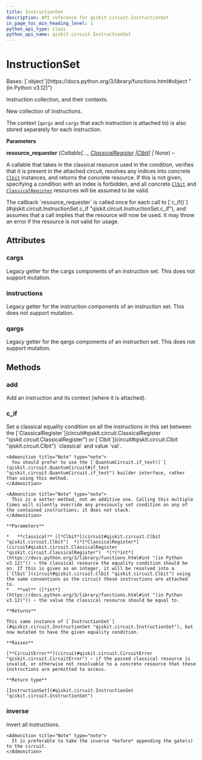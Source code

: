```yaml
---
title: InstructionSet
description: API reference for qiskit.circuit.InstructionSet
in_page_toc_min_heading_level: 1
python_api_type: class
python_api_name: qiskit.circuit.InstructionSet
---
```


# InstructionSet

<Class id="qiskit.circuit.InstructionSet" isDedicatedPage={true} github="https://github.com/Qiskit/qiskit/tree/main/qiskit/circuit/instructionset.py#L28-L180" signature="qiskit.circuit.InstructionSet(*, resource_requester=None)" modifiers="class">
  Bases: [`object`](https://docs.python.org/3/library/functions.html#object "(in Python v3.12)")

  Instruction collection, and their contexts.

  New collection of instructions.

  The context (`qargs` and `cargs` that each instruction is attached to) is also stored separately for each instruction.

  **Parameters**

  **resource\_requester** (*Callable\[...,* [*ClassicalRegister*](circuit#qiskit.circuit.ClassicalRegister "qiskit.circuit.ClassicalRegister")  *|*[*Clbit*](circuit#qiskit.circuit.Clbit "qiskit.circuit.Clbit")*] | None*) –

  A callable that takes in the classical resource used in the condition, verifies that it is present in the attached circuit, resolves any indices into concrete [`Clbit`](circuit#qiskit.circuit.Clbit "qiskit.circuit.Clbit") instances, and returns the concrete resource. If this is not given, specifying a condition with an index is forbidden, and all concrete [`Clbit`](circuit#qiskit.circuit.Clbit "qiskit.circuit.Clbit") and [`ClassicalRegister`](circuit#qiskit.circuit.ClassicalRegister "qiskit.circuit.ClassicalRegister") resources will be assumed to be valid.

  <Admonition title="Note" type="note">
    The callback `resource_requester` is called once for each call to [`c_if()`](#qiskit.circuit.InstructionSet.c_if "qiskit.circuit.InstructionSet.c_if"), and assumes that a call implies that the resource will now be used. It may throw an error if the resource is not valid for usage.
  </Admonition>

  ## Attributes

  ### cargs

  <Attribute id="qiskit.circuit.InstructionSet.cargs">
    Legacy getter for the cargs components of an instruction set. This does not support mutation.
  </Attribute>

  ### instructions

  <Attribute id="qiskit.circuit.InstructionSet.instructions">
    Legacy getter for the instruction components of an instruction set. This does not support mutation.
  </Attribute>

  ### qargs

  <Attribute id="qiskit.circuit.InstructionSet.qargs">
    Legacy getter for the qargs components of an instruction set. This does not support mutation.
  </Attribute>

  ## Methods

  ### add

  <Function id="qiskit.circuit.InstructionSet.add" github="https://github.com/Qiskit/qiskit/tree/main/qiskit/circuit/instructionset.py#L74-L82" signature="add(instruction, qargs=None, cargs=None)">
    Add an instruction and its context (where it is attached).
  </Function>

  ### c\_if

  <Function id="qiskit.circuit.InstructionSet.c_if" github="https://github.com/Qiskit/qiskit/tree/main/qiskit/circuit/instructionset.py#L108-L156" signature="c_if(classical, val)">
    Set a classical equality condition on all the instructions in this set between the [`ClassicalRegister`](circuit#qiskit.circuit.ClassicalRegister "qiskit.circuit.ClassicalRegister") or [`Clbit`](circuit#qiskit.circuit.Clbit "qiskit.circuit.Clbit") `classical` and value `val`.

    <Admonition title="Note" type="note">
      You should prefer to use the [`QuantumCircuit.if_test()`](qiskit.circuit.QuantumCircuit#if_test "qiskit.circuit.QuantumCircuit.if_test") builder interface, rather than using this method.
    </Admonition>

    <Admonition title="Note" type="note">
      This is a setter method, not an additive one. Calling this multiple times will silently override any previously set condition on any of the contained instructions; it does not stack.
    </Admonition>

    **Parameters**

    *   **classical** ([*Clbit*](circuit#qiskit.circuit.Clbit "qiskit.circuit.Clbit")  *|*[*ClassicalRegister*](circuit#qiskit.circuit.ClassicalRegister "qiskit.circuit.ClassicalRegister")  *|*[*int*](https://docs.python.org/3/library/functions.html#int "(in Python v3.12)")) – the classical resource the equality condition should be on. If this is given as an integer, it will be resolved into a [`Clbit`](circuit#qiskit.circuit.Clbit "qiskit.circuit.Clbit") using the same conventions as the circuit these instructions are attached to.
    *   **val** ([*int*](https://docs.python.org/3/library/functions.html#int "(in Python v3.12)")) – the value the classical resource should be equal to.

    **Returns**

    This same instance of [`InstructionSet`](#qiskit.circuit.InstructionSet "qiskit.circuit.InstructionSet"), but now mutated to have the given equality condition.

    **Raises**

    [**CircuitError**](circuit#qiskit.circuit.CircuitError "qiskit.circuit.CircuitError") – if the passed classical resource is invalid, or otherwise not resolvable to a concrete resource that these instructions are permitted to access.

    **Return type**

    [InstructionSet](#qiskit.circuit.InstructionSet "qiskit.circuit.InstructionSet")
  </Function>

  ### inverse

  <Function id="qiskit.circuit.InstructionSet.inverse" github="https://github.com/Qiskit/qiskit/tree/main/qiskit/circuit/instructionset.py#L89-L106" signature="inverse(annotated=False)">
    Invert all instructions.

    <Admonition title="Note" type="note">
      It is preferable to take the inverse *before* appending the gate(s) to the circuit.
    </Admonition>
  </Function>
</Class>

